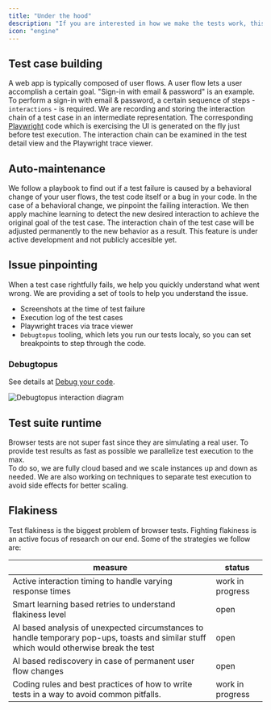 ```yaml
---
title: "Under the hood"
description: "If you are interested in how we make the tests work, this is your place."
icon: "engine"
---
```


## Test case building

A web app is typically composed of user flows. A user flow lets a user accomplish a certain goal. "Sign-in with email & password" is an example.
To perform a sign-in with email & password, a certain sequence of steps - `interactions` - is required.
We are recording and storing the interaction chain of a test case in an intermediate representation.
The corresponding [Playwright](https://playwright.dev/) code which is exercising the UI is generated on the fly just before test execution. The interaction chain can be examined in the test detail view and the Playwright trace viewer.

## Auto-maintenance

We follow a playbook to find out if a test failure is caused by a behavioral change of your user flows, the test code itself or a bug in your code. In the case of a behavioral change, we pinpoint the failing interaction.
We then apply machine learning to detect the new desired interaction to achieve the original goal of the test case. The interaction chain of the test case will be adjusted permanently to the new behavior as a result.
This feature is under active development and not publicly accesible yet.

## Issue pinpointing

When a test case rightfully fails, we help you quickly understand what went wrong. We are providing a set of tools to help you understand the issue.

- Screenshots at the time of test failure
- Execution log of the test cases
- Playwright traces via trace viewer
- `Debugtopus` tooling, which lets you run our tests localy, so you can set breakpoints to step through the code.

### Debugtopus

See details at [Debug your code](/debugtopus).

<Frame caption="Debugtopus interaction diagram">
  <img
    src="/images/Debugtopus-interaction-diagram.png"
    alt="Debugtopus interaction diagram"
  />
</Frame>

## Test suite runtime

Browser tests are not super fast since they are simulating a real user. To provide test results as fast as possible we parallelize test execution to the max.  
To do so, we are fully cloud based and we scale instances up and down as needed. We are also working on techniques to separate test execution to avoid side effects for better scaling.

## Flakiness

Test flakiness is the biggest problem of browser tests. Fighting flakiness is an active focus of research on our end. Some of the strategies we follow are:

| measure                                                                                                                                  | status           |
| ---------------------------------------------------------------------------------------------------------------------------------------- | ---------------- |
| Active interaction timing to handle varying response times                                                                               | work in progress |
| Smart learning based retries to understand flakiness level                                                                               | open             |
| AI based analysis of unexpected circumstances to handle temporary pop-ups, toasts and similar stuff which would otherwise break the test | open             |
| AI based rediscovery in case of permanent user flow changes                                                                              | open             |
| Coding rules and best practices of how to write tests in a way to avoid common pitfalls.                                                 | work in progress |

